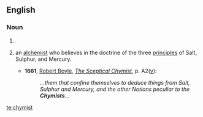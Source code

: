 ==English==
===Noun===
{{en-noun}}

# {{obsolete spelling of|chemist}}
# {{archaic}} an [[alchemist]] who believes in the doctrine of the three [[principles]] of Salt, Sulphur, and Mercury.
#*'''1661''', [[w:Robert Boyle|Robert Boyle]], ''[[s:Sceptical Chymist|The Sceptical Chymist]]'', p. A2([[w:recto and verso|v]]):
#*:''...them that confine themselves to deduce things from Salt, Sulphur and Mercury, and the other Notions peculiar to the '''Chymists'''...''

[[te:chymist]]